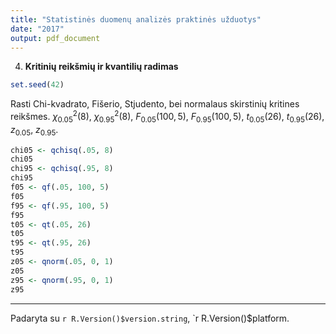 ```yaml
---
title: "Statistinės duomenų analizės praktinės užduotys"
date: "2017"
output: pdf_document
---
```

4. __Kritinių reikšmių ir kvantilių radimas__

```r
set.seed(42)
```

  Rasti Chi-kvadrato, Fišerio, Stjudento, bei normalaus skirstinių kritines
  reikšmes.
  $\chi^2_{0.05}(8)$, $\chi^2_{0.95}(8)$, $F_{0.05}(100, 5)$, $F_{0.95}(100, 5)$,
  $t_{0.05}(26)$, $t_{0.95}(26)$, $z_{0.05}$, $z_{0.95}$.

```r
chi05 <- qchisq(.05, 8)
chi05
chi95 <- qchisq(.95, 8)
chi95
f05 <- qf(.05, 100, 5)
f05
f95 <- qf(.95, 100, 5)
f95
t05 <- qt(.05, 26)
t05
t95 <- qt(.95, 26)
t95
z05 <- qnorm(.05, 0, 1)
z05
z95 <- qnorm(.95, 0, 1)
z95
```

***
 Padaryta su `r R.Version()$version.string`, `r R.Version()$platform.
